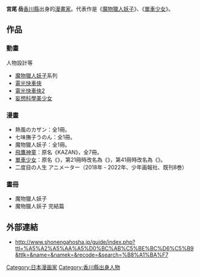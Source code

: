 {{japanese|japanese=宮尾 岳|kana=みやお がく|romaji=Miyao Gaku}}{{漫畫}}
'''宮尾 岳'''{{BD|1959年|catIdx=Miyao Gaku}}[[香川縣|香川縣]]出身的[[漫畫家|漫畫家]]。代表作是《[[魔物獵人妖子|魔物獵人妖子]]》、《[[單車少女|單車少女]]》。

==作品==
===動畫===
人物設計等

*[[魔物獵人妖子|魔物獵人妖子]]系列
*[[電光快車俠|電光快車俠]]
*[[電光快車俠2|電光快車俠2]]
*[[妄想科學美少女|妄想科學美少女]]

===漫畫===
* 熱風のカザン：全1冊。
* 七味撫子うのん：全1冊。
* 魔物獵人妖子：全1冊。
* [[飛鷹神童|飛鷹神童]]：原名《KAZAN》，全7冊。
* [[單車少女|單車少女]]：原名《{{lang|ja|並木橋通りアオバ自転車店}}》，第21冊時改名為《{{lang|ja|アオバ自転車店}}》，第41冊時改名為《{{lang|ja|アオバ自転車店へようこそ!}}》。
* 二度目の人生 アニメーター（2018年 - 2022年、少年画報社、既刊8巻）

===畫冊===
* 魔物獵人妖子
* 魔物獵人妖子 完結篇

==外部連結==
* http://www.shonengahosha.jp/guide/index.php?ttl=%A5%A2%A5%AA%A5%D0%BC%AB%C5%BE%BC%D6%C5%B9&ttlk=&name=&namek=&recode=&search=%B8%A1%BA%F7 {{Wayback|url=http://www.shonengahosha.jp/guide/index.php?ttl=%A5%A2%A5%AA%A5%D0%BC%AB%C5%BE%BC%D6%C5%B9&ttlk=&name=&namek=&recode=&search=%B8%A1%BA%F7 |date=20160305034456 }}

{{Authority control}}
{{Japanese cartoonist-stub}}

{{DEFAULTSORT:Miyao Gaku}}
[[Category:日本漫画家|Category:日本漫画家]]
[[Category:香川縣出身人物|Category:香川縣出身人物]]